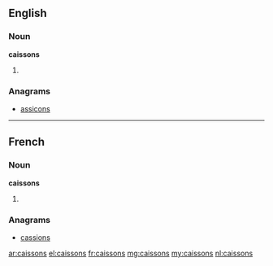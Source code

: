 ==English==

===Noun===
'''caissons'''

# {{plural of|caisson}}

===Anagrams===
* [[assicons#English|assicons]]

----

==French==

===Noun===
'''caissons''' {{m|p}}

# {{plural of|caisson|lang=fr}}

===Anagrams===
* [[cassions#French|cassions]]

[[ar:caissons]]
[[el:caissons]]
[[fr:caissons]]
[[mg:caissons]]
[[my:caissons]]
[[nl:caissons]]